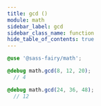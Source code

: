 ```yaml
---
title: gcd ()
module: math
sidebar_label: gcd
sidebar_class_name: function
hide_table_of_contents: true
---
```


<DocPage spec={Spec} />

```scss
@use '@sass-fairy/math';

@debug math.gcd(8, 12, 20);
  // 4

@debug math.gcd(24, 36, 48);
  // 12
```
